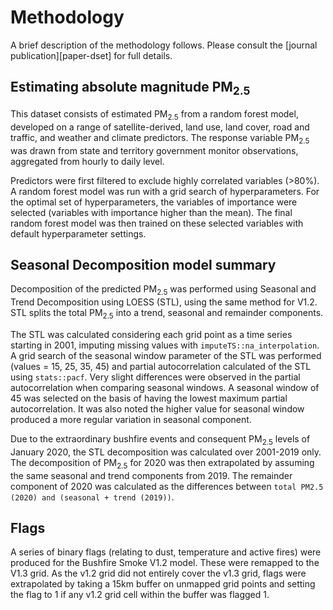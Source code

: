 # Methodology

A brief description of the methodology follows. Please consult the [journal publication][paper-dset] for full details.

## Estimating absolute magnitude PM~2.5~

This dataset consists of estimated PM~2.5~ from a random forest model, developed on a range of satellite-derived, land use, land cover, road and traffic, and weather and climate predictors. The response variable PM~2.5~ was drawn from state and territory government monitor observations, aggregated from hourly to daily level.

Predictors were first filtered to exclude highly correlated variables (>80%). A random forest model was run with a grid search of hyperparameters. For the optimal set of hyperparameters, the variables of importance were selected (variables with importance higher than the mean). The final random forest model was then trained on these selected variables with default hyperparameter settings.

## Seasonal Decomposition model summary

Decomposition of the predicted PM~2.5~ was performed using Seasonal and Trend Decomposition using LOESS (STL), using the same method for V1.2. STL splits the total PM~2.5~ into a trend, seasonal and remainder components.

The STL was calculated considering each grid point as a time series starting in 2001, imputing missing values with `imputeTS::na_interpolation`. A grid search of the seasonal window parameter of the STL was performed (values = 15, 25, 35, 45) and partial autocorrelation calculated of the STL using `stats::pacf`. 
Very slight differences were observed in the partial autocorrelation when comparing seasonal windows. A seasonal window of 45 was selected on the basis of having the lowest maximum partial autocorrelation. It was also noted the higher value for seasonal window produced a more regular variation in seasonal component.

Due to the extraordinary bushfire events and consequent PM~2.5~ levels of January 2020, the STL decomposition was calculated over 2001-2019 only. The decomposition of PM~2.5~ for 2020 was then extrapolated by assuming the same seasonal and trend components from 2019. The remainder component of 2020 was calculated as the differences between `total PM2.5 (2020) and (seasonal + trend (2019))`.

<!-- **%TODO% Example plot of STL decomposition components** -->

## Flags

A series of binary flags (relating to dust, temperature and active fires) were produced for the Bushfire Smoke V1.2 model. These were remapped to the V1.3 grid. As the v1.2 grid did not entirely cover the v1.3 grid, flags were extrapolated by taking a 15km buffer on unmapped grid points and setting the flag to 1 if any v1.2 grid cell within the buffer was flagged 1.

<!-- A full description of flags can be found in **%TODO% Ref KG's report/methods**. -->


